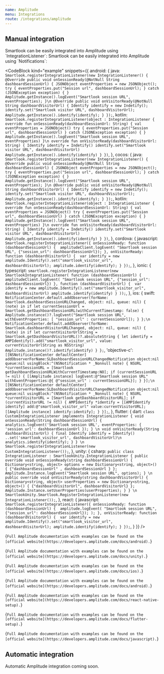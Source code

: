 ```yaml
---
name: Amplitude
menu: Integrations
route: /integrations/amplitude
---
```



<Title>Amplitude integration</Title>

## Manual integration

<TextBlock invisibleOn="ios">
Smartlook can be easily integrated into Amplitude using `IntegrationListener`:
</TextBlock>

<TextBlock visibleOn="ios">
Smartlook can be easily integrated into Amplitude using `Notifications`:
</TextBlock>

<CodeBlock
  kind="example"
  snippets={{
    android: {
      java: `
Smartlook.registerIntegrationListener(new IntegrationListener() {
    @Override
    public void onSessionReady(@NotNull String dashboardSessionUrl) {
        JSONObject eventProperties = new JSONObject();
        try {
            eventProperties.put("Session url", dashboardSessionUrl);
        } catch (JSONException exception) {
        }
        Amplitude.getInstance().logEvent("Smartlook session URL", eventProperties);
    }\n
    @Override
    public void onVisitorReady(@NotNull String dashboardVisitorUrl) {
        Identify identify = new Indetify();
        identify.set("Smartlook visitor URL", dashboardVisitorUrl);
        Amplitude.getInstance().identify(identify);
    }
});
      `,
      kotlin: `
Smartlook.registerIntegrationListener(object : IntegrationListener {
    override fun onSessionReady(dashboardSessionUrl: String) {
        val eventProperties = JSONObject()
        try {
            eventProperties.put("Session url", dashboardSessionUrl)
        } catch (JSONException exception) {
        }
        Amplitude.getInstance().logEvent("Smartlook session URL", eventProperties)
    }\n
    override fun onVisitorReady(dashboardVisitorUrl: String) {
        Identify identify = Indetify()
        identify.set("Smartlook visitor URL", dashboardVisitorUrl)
        Amplitude.getInstance().identify(identify)
    }
})
      `,
    },
    cocos: {
      java: `
Smartlook.registerIntegrationListener(new IntegrationListener() {
    @Override
    public void onSessionReady(@NotNull String dashboardSessionUrl) {
        JSONObject eventProperties = new JSONObject();
        try {
            eventProperties.put("Session url", dashboardSessionUrl);
        } catch (JSONException exception) {
        }
        Amplitude.getInstance().logEvent("Smartlook session URL", eventProperties);
    }\n
    @Override
    public void onVisitorReady(@NotNull String dashboardVisitorUrl) {
        Identify identify = new Indetify();
        identify.set("Smartlook visitor URL", dashboardVisitorUrl);
        Amplitude.getInstance().identify(identify);
    }
});
      `,
      kotlin: `
Smartlook.registerIntegrationListener(object : IntegrationListener {
    override fun onSessionReady(dashboardSessionUrl: String) {
        val eventProperties = JSONObject()
        try {
            eventProperties.put("Session url", dashboardSessionUrl)
        } catch (JSONException exception) {
        }
        Amplitude.getInstance().logEvent("Smartlook session URL", eventProperties)
    }\n
    override fun onVisitorReady(dashboardVisitorUrl: String) {
        Identify identify = Indetify()
        identify.set("Smartlook visitor URL", dashboardVisitorUrl)
        Amplitude.getInstance().identify(identify)
    }
})
      `,
    },
    cordova: {
      javascript: `
Smartlook.registerIntegrationListener({
  onSessionReady: function (dashboardSessionUrl) { 
    amplitudeClient.logEvent(
        "Smartlook session URL",
        {"session_url": dashboardSessionUrl});
  },
  onVisitorReady: function (dashboardVisitorUrl) { 
    var identify = new amplitude.Identify().set("smartlook_visitor_url", dashboardVisitorUrl);
    amplitude.identify(identify);
  }
});
      `,
    }, 
    ionic: {
      typescript: `
smartlook.registerIntegrationListener(new SmartlookIntegrationListener(
  function (dashboardSessionUrl) { 
    amplitudeClient.logEvent(
        "Smartlook session URL",
        {"session_url": dashboardSessionUrl})
  },
  function (dashboardVisitorUrl) { 
    var identify = new amplitude.Identify().set("smartlook_visitor_url", dashboardVisitorUrl)
    amplitude.identify(identify)
  }
));
      `,
    }, 
    ios: {
      swift: `
NotificationCenter.default.addObserver(forName: Smartlook.dashboardSessionURLChanged, object: nil, queue: nil) { (note) in
  if let currentSessionUrl = Smartlook.getDashboardSessionURL(withCurrentTimestamp: false) {
    Amplitude.instance()?.logEvent("Smartlook session URL", withEventProperties: [ "session_url" : currentSessionUrl]);
  }
};\n
NotificationCenter.default.addObserver(forName: Smartlook.dashboardVisitorURLChanged, object: nil, queue: nil) { (note) in
  if let currentVisitorUrlString = Smartlook.getDashboardVisitorURL()?.absoluteString {
    let identify = AMPIdentify().add("smartlook_visitor_url", value: currentVisitorUrlString as NSString)
    Amplitude.instance()?.identify(identify)
  }
};
      `,
      'objective-c': `
[[NSNotificationCenter defaultCenter] addObserverForName:SLDashboardSessionURLChangedNotification object:nil queue:nil usingBlock:^(NSNotification * _Nonnull note) {
  NSURL *currentSessionURL = [Smartlook getDashboardSessionURLWithCurrentTimestamp:NO];
  if (currentSessionURL != nil) {
      [[Amplitude instance] logEvent:@"Smartlook session URL" withEventProperties:@{ @"session_url" : currentSessionURL}];
  }
}];\n
[[NSNotificationCenter defaultCenter] addObserverForName:SLDashboardVisitorURLChangedNotification object:nil queue:nil usingBlock:^(NSNotification * _Nonnull note) {
  NSURL *currentVisitorURL = [Smartlook getDashboardVisitorURL];
  if (currentVisitorURL != nil) {
    AMPIdentify *identify = [[AMPIdentify identify] add:@"smartlook_visitor_url" value:currentVisitorURL];
    [[Amplitude instance] identify:identify];
  }
}];
`,
    },
    flutter: {
      dart: `
class CustomIntegrationListener implements IntegrationListener {
  void onSessionReady(String dashboardSessionUrl) {
    analytics.logEvent('Smartlook session URL', eventProperties: {
      'session_url': dashboardSessionUrl
    });
  }
\n
  void onVisitorReady(String dashboardVisitorUrl) {
    final Identify identify = Identify()
      ..set('smartlook_visitor_url', dashboardVisitorUrl)\n
    analytics.identify(identify);
  }
}
\n
Smartlook.registerIntegrationListener(new CustomIntegrationListener());
      `,
  },
  unity: {
    csharp: `
public class IntegrationListener : SmartlookUnity.IntegrationListener
{
    public override void onSessionReady(string dashboardSessionUrl)
    {
      Dictionary<string, object> options = new Dictionary<string, object>() {
        {"dashboardSessionUrl" , dashboardSessionUrl }
      };
      Amplitude.Instance.logEvent("Smartlook session URL", options);
    }
\n
    public override void onVisitorReady(string dashboardVisitorUrl)
    {
      Dictionary<string, object> userProperties = new Dictionary<string, object>() {
        {"dashboardVisitorUrl", dashboardVisitorUrl}
      };
      Amplitude.Instance.setUserProperties(userProperties);
    }
}
\n
SmartlookUnity.Smartlook.RegisterIntegrationListener(new IntegrationListener());
`,
  },
  react: {
      javascript: `
Smartlook.registerIntegrationListener({
  onSessionReady: function (dashboardSessionUrl) { 
    amplitude.logEvent(
        "Smartlook session URL",
        {"session_url": dashboardSessionUrl});
);
  },
  onVisitorReady: function (dashboardVisitorUrl) { 
    var identify = new amplitude.Identify().set("smartlook_visitor_url", dashboardVisitorUrl);
    amplitude.identify(identify);
  }
});
      `,
  }
  }}
/>

<TextBlock kind="note" visibleOn="android">{`
Full Amplitude documentation with examples can be found on the [official website](https://developers.amplitude.com/docs/android).
`}</TextBlock>

<TextBlock kind="note" visibleOn="unity">{`
Full Amplitude documentation with examples can be found on the [official website](https://developers.amplitude.com/docs/unity).
`}</TextBlock>

<TextBlock kind="note" visibleOn="ios">{`
Full Amplitude documentation with examples can be found on the [official website](https://developers.amplitude.com/docs/ios).
`}</TextBlock>

<TextBlock kind="note" visibleOn="cocos">{`
Full Amplitude documentation with examples can be found on the [official website](https://developers.amplitude.com/docs/android).
`}</TextBlock>

<TextBlock kind="note" visibleOn="react">{`
Full Amplitude documentation with examples can be found on the [official website](https://developers.amplitude.com/docs/react-native-setup).
`}</TextBlock>

<TextBlock kind="note" visibleOn="flutter">{`
Full Amplitude documentation with examples can be found on the [official website](https://developers.amplitude.com/docs/flutter-setup).
`}</TextBlock>

<TextBlock kind="note" visibleOn="cordova,ionic">{`
Full Amplitude documentation with examples can be found on the [official website](https://developers.amplitude.com/docs/javascript).
`}</TextBlock>

## Automatic integration
Automatic Amplitude integration coming soon.
